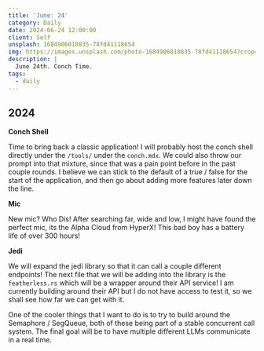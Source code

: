 ```yaml
---
title: 'June: 24'
category: Daily
date: 2024-06-24 12:00:00
client: Self
unsplash: 1684906010835-78fd41118654
img: https://images.unsplash.com/photo-1684906010835-78fd41118654?crop=entropy&cs=srgb&fm=jpg&ixid=MnwzNjM5Nzd8MHwxfHJhbmRvbXx8fHx8fHx8fDE2ODE3NDg2ODY&ixlib=rb-4.0.3&q=85
description: |
  June 24th. Conch Time.
tags:
  - daily
---
```



## 2024

**Conch Shell**

Time to bring back a classic application! I will probably host the conch shell directly under the `/tools/` under the `conch.mdx`.
We could also throw our prompt into that mixture, since that was a pain point before in the past couple rounds.
I believe we can stick to the default of a true / false for the start of the application, and then go about adding more features later down the line.

**Mic**

New mic? Who Dis!
After searching far, wide and low, I might have found the perfect mic, its the Alpha Cloud from HyperX!
This bad boy has a battery life of over 300 hours!

**Jedi**

We will expand the jedi library so that it can call a couple different endpoints!
The next file that we will be adding into the library is the `featherless.rs` which will be a wrapper around their API service!
I am currently building around their API but I do not have access to test it, so we shall see how far we can get with it.

One of the cooler things that I want to do is to try to build around the Semaphore / SegQueue, both of these being part of a stable concurrent call system.
The final goal will be to have multiple different LLMs communicate in a real time.
